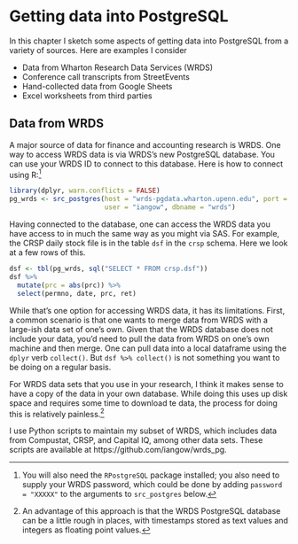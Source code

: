 # Getting data into PostgreSQL

In this chapter I sketch some aspects of getting data into PostgreSQL from a variety of sources. Here are examples I consider

- Data from Wharton Research Data Services (WRDS)
- Conference call transcripts from StreetEvents
- Hand-collected data from Google Sheets
- Excel worksheets from third parties

## Data from WRDS

A major source of data for finance and accounting research is WRDS.
One way to access WRDS data is via WRDS's new PostgreSQL database. 
You can use your WRDS ID to connect to this database.
Here is how to connect using R:^[You will also need the `RPostgreSQL` 
package installed; 
you also need to supply your WRDS password, which could be done by adding 
`password = "XXXXX"` to the arguments to `src_postgres` below.]

```r
library(dplyr, warn.conflicts = FALSE)
pg_wrds <- src_postgres(host = "wrds-pgdata.wharton.upenn.edu", port = 9737,
                        user = "iangow", dbname = "wrds")
```
Having connected to the database, one can access the WRDS data you have access to
in much the same way as you might via SAS.
For example, the CRSP daily stock file is in the table `dsf` in the `crsp`
schema.
Here we look at a few rows of this.

```r
dsf <- tbl(pg_wrds, sql("SELECT * FROM crsp.dsf"))
dsf %>%
  mutate(prc = abs(prc)) %>%
  select(permno, date, prc, ret)
```                        
                      
While that's one option for accessing WRDS data, it has its limitations.
First, a common scenario is that one wants to merge data from WRDS with a large-ish data set of one's own.
Given that the WRDS database does not include your data, you'd need to pull the data from WRDS on one's own machine and then merge.
One can pull data into a local dataframe using the `dplyr` verb `collect()`.
But `dsf %>% collect()` is not something you want to be doing on a regular basis.

For WRDS data sets that you use in your research, I think it makes sense to have a copy of the data in your own database.
While doing this uses up disk space and requires some time to download te data, the process for doing this is relatively painless.^[An advantage of this approach is that the WRDS PostgreSQL database can be a little rough in places, with timestamps stored as text values and integers as floating point values.]

I use Python scripts to maintain my subset of WRDS, which includes data from Compustat, CRSP, and Capital IQ, among other data sets. 
These scripts are available at https://github.com/iangow/wrds_pg.
